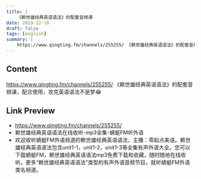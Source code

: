 ```yaml
---
title: |
    《赖世雄经典英语语法》的配套音频课
date: 2019-12-18
draft: false
tags: [english]
summary: |
    https://www.qingting.fm/channels/255255/ 《赖世雄经典英语语法》的配套音频课，配合使用，攻克英语语法不是梦😂
---
```


## Content

https://www.qingting.fm/channels/255255/ 《赖世雄经典英语语法》的配套音频课，配合使用，攻克英语语法不是梦😂

## Link Preview

- https://www.qingting.fm/channels/255255/
- 赖世雄经典英语语法在线收听-mp3全集-蜻蜓FM听外语
- 欢迎收听蜻蜓FM外语频道的赖世雄经典英语语法，主播：零起点美语。赖世雄经典英语语法包含unit1-1，unit1-2，unit1-3等全集有声外语大全。您可以下载蜻蜓FM，赖世雄经典英语语法mp3免费下载和收藏，随时随地在线收听。更多“赖世雄经典英语语法”类型的有声外语音频节目，就听蜻蜓FM外语类名频道。
